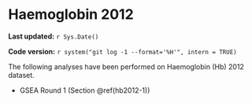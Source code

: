 # Haemoglobin 2012

**Last updated:** `r Sys.Date()`

**Code version:** `r system("git log -1 --format='%H'", intern = TRUE)`

The following analyses have been performed on Haemoglobin (Hb) 2012 dataset.

- GSEA Round 1 (Section \@ref(hb2012-1))
